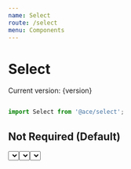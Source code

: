 ```yaml
---
name: Select
route: /select
menu: Components
---
```



# Select
<span>Current version: {version}</span>


```js

import Select from '@ace/select';

```

<Props of={Select} />


## Not Required (Default)

<Playground>
  <Select
    name="city"
    label="Favourite city?"
    options={[
      { key: 'Paris', value: 'paris' },
      { key: 'London', value: 'london' },
      { key: 'Rome', value: 'rome' }
    ]}
    onChange={(name, option) => console.log(name, option)}
  />
</Playground>

---

## Required

<Playground>
  <Select
    required
    name="city"
    label="Favourite city?"
    options={[
      { key: 'Paris', value: 'paris' },
      { key: 'London', value: 'london' },
      { key: 'Rome', value: 'rome' }
    ]}
    onChange={(name, option) => console.log(name, option)}
  />
</Playground>

---

## With error

<Playground>
  <Select
    required
    name="city"
    label="Favourite city?"
    options={[
     { key: 'Paris', value: 'paris' },
      { key: 'London', value: 'london' },
      { key: 'Rome', value: 'rome' }
    ]}
    onChange={(name, option) => console.log(name, option)}
    error="You have to select one!"
  />
</Playground>
